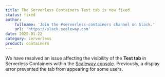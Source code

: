 ```yaml
---
title: The Serverless Containers Test tab is now fixed
status: fixed
author:
    fullname: 'Join the #serverless-containers channel on Slack.'
    url: 'https://slack.scaleway.com'
date: 2025-01-22
category: serverless
product: containers
---
```


We have resolved an issue affecting the visibility of the **Test tab** in Serverless Containers within the [Scaleway console](https://account.scaleway.com/?service=elements). Previously, a display error prevented the tab from appearing for some users.

